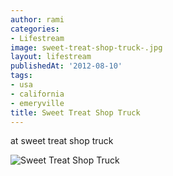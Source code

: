 ```yaml
---
author: rami
categories:
- Lifestream
image: sweet-treat-shop-truck-.jpg
layout: lifestream
publishedAt: '2012-08-10'
tags:
- usa
- california
- emeryville
title: Sweet Treat Shop Truck
---
```


at sweet treat shop truck

![Sweet Treat Shop Truck](/assets/images/content/lifestream/sweet-treat-shop-truck-.jpg)
